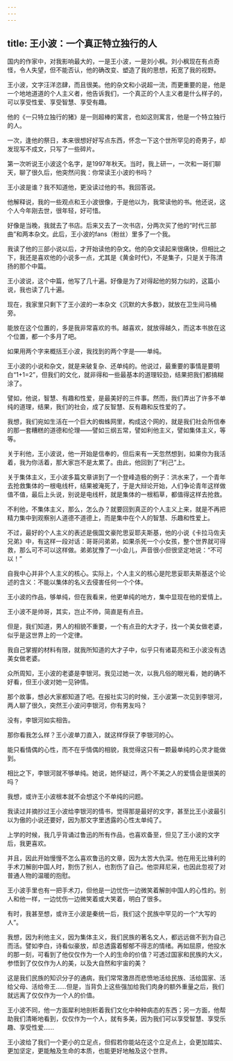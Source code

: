 ```yaml
---
---
---
```

title: 王小波：一个真正特立独行的人
---



国内的作家中，对我影响最大的，一是王小波，一是刘小枫。刘小枫现在有点奇怪，令人失望，但不能否认，他的确改变、塑造了我的思想，拓宽了我的视野。

王小波，文字汪洋恣肆，而且很美。他的杂文和小说超一流，而更重要的是，他是一个地地道道的个人主义者，他告诉我们，一个真正的个人主义者是什么样子的，可以享受性爱、享受智慧、享受有趣。

他的《一只特立独行的猪》是一则超棒的寓言，也如这则寓言，他是一个特立独行的人。

一次，逢他的祭日，本来很想好好写点东西，怀念一下这个世所罕见的奇男子，却发现写不成文，只写了一些碎片。

第一次听说王小波这个名字，是1997年秋天。当时，我上研一，一次和一哥们聊天，聊了很久后，他突然问我：你常读王小波的书吗？

王小波是谁？我不知道他，更没读过他的书。我回答说。

他解释说，我的一些观点和王小波很像，于是他以为，我常读他的书。他还说，这个人今年刚去世，很年轻，好可惜。

好像是当晚，我就去了书店。后来又去了一次书店，分两次买了他的“时代三部曲”和两本杂文。此后，王小波的fans（粉丝）里多了一个我。

我读了他的三部小说以后，才开始读他的杂文。他的杂文读起来很痛快，但相比之下，我还是喜欢他的小说多一点，尤其是《黄金时代》，不是集子，只是关于陈清扬的那个中篇。

王小波说，这个中篇，他写了几十遍。好像是为了对得起他的努力似的，这篇小说，我也读了几十遍。

现在，我家里只剩下了王小波的一本杂文《沉默的大多数》，就放在卫生间马桶旁。

能放在这个位置的，多是我非常喜欢的书。越喜欢，就放得越久，而这本书放在这个位置，都一个多月了吧。

如果用两个字来概括王小波，我找到的两个字是——单纯。

王小波的小说和杂文，就是来破复杂、还单纯的。他说过，最重要的事情是要明白“1+1=2”，但我们的文化，就非得和一些最基本的道理较劲，结果把我们都搞糊涂了。

譬如，他说，智慧、有趣和性爱，是最美好的三件事。然而，我们弄出了许多不单纯的道理，结果，我们的社会，成了反智慧、反有趣和反性爱的了。

我想，我们宛如生活在一个巨大的蜘蛛网里，构成这个网的，就是我们社会所信奉的那一套糟糕的道德和伦理——譬如三纲五常，譬如利他主义，譬如集体主义，等等。

关于利他，王小波说，他一开始是信奉的，但后来有一天忽然想到，如果你为我活着，我为你活着，那大家岂不是太累了。由此，他回到了“利己”上。

关于集体主义，王小波多篇文章讲到了一个登峰造极的例子：洪水来了，一个青年去抢救集体的一根电线杆，结果被淹死了，于是大辩论开始，人们争论青年这样做值不值，最后上头说，别说是电线杆，就是集体的一根稻草，都值得这样去抢救。

不利他，不集体主义，那么，怎么办？就要回到真正的个人主义上来，就是不再把精力集中到观察别人道德不道德上，而是集中在个人的智慧、乐趣和性爱上。

不过，最好的个人主义的表述是俄国文豪陀思妥耶夫斯基，他的小说《卡拉马佐夫兄弟》中，有这样一段对话：哥哥问弟弟，如果杀死一个小女孩，整个世界就可得救，那么可不可以这样做。弟弟犹豫了一小会儿，声音很小但很坚定地说：“不可以！”

自我中心并非个人主义的核心。实际上，个人主义的核心是陀思妥耶夫斯基这个论述的含义：不能以集体的名义去侵害任何一个个体。

王小波的作品，够单纯，但在我看来，他更单纯的地方，集中显现在他的爱情上。

王小波不是帅哥，其实，岂止不帅，简直是有点丑。

但是，我们知道，男人的相貌不重要，一个有点丑的大才子，找一个美女做老婆，似乎是这世界上的一个定律。

我自己掌握的材料有限，就我所知道的大才子中，似乎只有诸葛亮和王小波没有选美女做老婆。

众所周知，王小波的老婆是李银河。我见过她一次，以我凡俗的眼光看，她的确不好看，但王小波对她一见钟情。

那个故事，想必大家都知道了吧。在报社实习的时候，王小波第一次见到李银河，两人聊了很久，突然王小波问李银河，你有男友吗？

没有，李银河如实相告。

那你看我怎么样？王小波单刀直入，就这样俘获了李银河的心。

能只看情偶的心性，而不在乎情偶的相貌，我觉得这只有一颗最单纯的心灵才能做到。

相比之下，李银河就不够单纯。她说，她怀疑过，两个不美之人的爱情会是很美的吗？

我想，或许王小波根本就不会想这个不单纯的问题。

我读过并摘抄过王小波给李银河的情书，觉得那是最好的文字，甚至比王小波最引以为傲的小说还要好，因为那文字里透露的心性太单纯了。

上学的时候，我几乎背诵过鲁迅的所有作品，也喜欢备至，但见了王小波的文字后，我更喜欢。

并且，因此开始慢慢不怎么喜欢鲁迅的文章，因为太苦大仇深。他在用无比锋利的手术刀解剖中国人时，割伤了别人，也割伤了自己。他崇拜尼采，也因此忽视了对普通人物的温暖的抱慰。

王小波手里也有一把手术刀，但他是一边忧伤一边微笑着解剖中国人的心性的。别人和他一样，一边忧伤一边微笑着或大笑着，明白了很多。

有时，我甚至想，或许王小波是秦统一后，我们这个民族中罕见的一个“大写的人”。

我想，因为利他主义，因为集体主义，我们民族的著名文人，都远远做不到为自己而活。譬如李白，诗看似豪放，却总透露着郁郁不得志的情绪。再如屈原，他投水的那一刻，可看到了他仅仅作为一个人的生命的价值？可透过国家和民族的大义，参悟到了仅仅作为人的美，以及大自然和宇宙的美？

这是我们民族的知识分子的通病，我们常常激昂而悲愤地活给民族、活给国家、活给父母、活给帝王……但是，当背负上这些强加给我们肉身的额外重量之后，我们就远离了仅仅作为一个人的价值。

王小波不同，他一方面犀利地剖析着我们文化中种种病态的东西；另一方面，他帮助我们清晰地看到，仅仅作为一个人，就有多美，因为我们可以享受智慧、享受乐趣、享受性爱……

王小波给了我们一个更小的立足点，但假若你能站在这个立足点上，会更加踏实、更加坚定，更能触及生命的本质，也能更好地触及这个世界。
